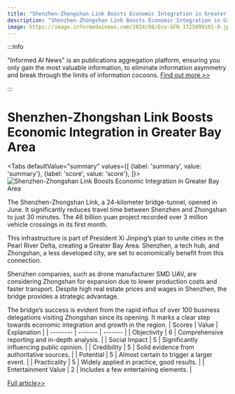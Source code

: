 ```yaml
---
title: "Shenzhen-Zhongshan Link Boosts Economic Integration in Greater Bay Area"
description: "Shenzhen-Zhongshan Link Boosts Economic Integration in Greater Bay Area"
image: https://image.informedainews.com/2024/08/Eco-GFN-1725099101-0.jpg
---
```



:::info

"Informed AI News" is an publications aggregation platform, ensuring you only gain the most valuable information, to eliminate information asymmetry and break through the limits of information cocoons.  [Find out more >>](/)

:::

# Shenzhen-Zhongshan Link Boosts Economic Integration in Greater Bay Area


<Tabs
	defaultValue="summary"
	values={[
	{label: 'summary', value: 'summary'},
	{label: 'score', value: 'score'},
]}>
<TabItem value="summary">
<img
  src="https://image.informedainews.com/2024/08/Eco-GFN-1725099101-0.jpg"
  alt="Shenzhen-Zhongshan Link Boosts Economic Integration in Greater Bay Area"
/>



The Shenzhen-Zhongshan Link, a 24-kilometer bridge-tunnel, opened in June. It significantly reduces travel time between Shenzhen and Zhongshan to just 30 minutes. The 46 billion yuan project recorded over 3 million vehicle crossings in its first month.

This infrastructure is part of President Xi Jinping’s plan to unite cities in the Pearl River Delta, creating a Greater Bay Area. Shenzhen, a tech hub, and Zhongshan, a less developed city, are set to economically benefit from this connection.

Shenzhen companies, such as drone manufacturer SMD UAV, are considering Zhongshan for expansion due to lower production costs and faster transport. Despite high real estate prices and wages in Shenzhen, the bridge provides a strategic advantage.

The bridge’s success is evident from the rapid influx of over 100 business delegations visiting Zhongshan since its opening. It marks a clear step towards economic integration and growth in the region.
</TabItem>
<TabItem value="score">
	| Scores     | Value   | Explanation |
	| -------- | ------- | ------- |
	| Objectivity  | 6    | Comprehensive reporting and in-depth analysis.    |
	| Social Impact | 5     | Significantly influencing public opinion.    |
	| Credibility    | 5    | Solid evidence from authoritative sources.    |
	| Potential    | 5    | Almost certain to trigger a larger event.    |
	| Practicality    | 5    | Widely applied in practice, good results.    |
	| Entertainment Value    | 2    | Includes a few entertaining elements.    |
</TabItem>
</Tabs>

[Full article>>](https://asia.nikkei.com/Economy/With-24-km-bridge-tunnel-link-Shenzhen-tech-hub-set-to-sprawl-further)

